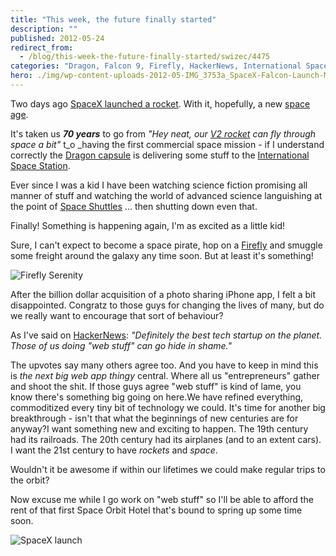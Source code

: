 ```yaml
---
title: "This week, the future finally started"
description: ""
published: 2012-05-24
redirect_from:
  - /blog/this-week-the-future-finally-started/swizec/4475
categories: "Dragon, Falcon 9, Firefly, HackerNews, International Space Station, Space Shuttle, spacex, Uncategorized"
hero: ./img/wp-content-uploads-2012-05-IMG_3753a_SpaceX-Falcon-Launch-May-2012_Ken-Kremer.jpg
---
```


Two days ago [SpaceX launched a rocket](http://www.dailymail.co.uk/sciencetech/article-2147981/SpaceX-Falcon-9-launch-First-private-commercial-flight-takes-Cape-Canaveral-International-Space-Station.html). With it, hopefully, a new [space age](http://en.wikipedia.org/wiki/Space_Age "Space Age").

It's taken us **_70 years_** to go from _"Hey neat, our [V2 rocket](http://en.wikipedia.org/wiki/V-2 "V-2") can fly through space a bit"_ t_o \_having the first commercial space mission - if I understand correctly the [Dragon capsule](http://www.spacex.com/dragon.php "Dragon (spacecraft)") is delivering some stuff to the [International Space Station](http://en.wikipedia.org/wiki/International_Space_Station "International Space Station").

Ever since I was a kid I have been watching science fiction promising all manner of stuff and watching the world of advanced science languishing at the point of [Space Shuttles](http://en.wikipedia.org/wiki/Space_Shuttle "Space Shuttle") ... then shutting down even that.

Finally! Something is happening again, I'm as excited as a little kid!

Sure, I can't expect to become a space pirate, hop on a [Firefly](http://www.imdb.com/title/tt0303461/ "Firefly (TV series)") and smuggle some freight around the galaxy any time soon. But at least it's something!

![Firefly Serenity](https://the-new-horizon.com/uploads/serenity-plan-1200.jpg "Firefly Serenity")

After the billion dollar acquisition of a photo sharing iPhone app, I felt a bit disappointed. Congratz to those guys for changing the lives of many, but do we really want to encourage that sort of behaviour?

As I've said on [HackerNews](http://en.wikipedia.org/wiki/Hacker_News "Hacker News"): _"Definitely the best tech startup on the planet. Those of us doing "web stuff" can go hide in shame."_

The upvotes say many others agree too. And you have to keep in mind this is _the next big web app thingy_ central. Where all us "entrepreneurs" gather and shoot the shit. If those guys agree "web stuff" is kind of lame, you know there's something big going on here.We have refined everything, commoditized every tiny bit of technology we could. It's time for another big breakthrough - isn't that what the beginnings of new centuries are for anyway?I want something new and exciting to happen. The 19th century had its railroads. The 20th century had its airplanes (and to an extent cars). I want the 21st century to have _rockets_ and _space_.

Wouldn't it be awesome if within our lifetimes we could make regular trips to the orbit?

Now excuse me while I go work on "web stuff" so I'll be able to afford the rent of that first Space Orbit Hotel that's bound to spring up some time soon.

![SpaceX launch](./img/wp-content-uploads-2012-05-IMG_3753a_SpaceX-Falcon-Launch-May-2012_Ken-Kremer.jpg "SpaceX launch")


